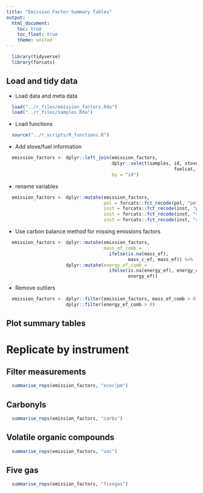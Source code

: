 ```yaml
---
title: "Emission Factor Summary Tables"
output:
  html_document:
    toc: true
    toc_float: true
    theme: united
---
```


```r
  library(tidyverse)
  library(forcats)
```

## Load and tidy data

* Load data and meta data

```r
  load("../r_files/emission_factors.Rda")
  load("../r_files/samples.Rda")
```

* Load functions

```r
  source("../r_scripts/R_functions.R")
```

* Add stove/fuel information

```r
  emission_factors <- dplyr::left_join(emission_factors, 
                                       dplyr::select(samples, id, stove, fuel,
                                                              fuelcat, stovecat),
                                       by = "id")
```

* rename variables

```r
  emission_factors <- dplyr::mutate(emission_factors,
                                    pol = forcats::fct_recode(pol, "pm" = "grav"),
                                    inst = forcats::fct_recode(inst, "pm" = "grav"),
                                    inst = forcats::fct_recode(inst, "vocs" = "voc"),
                                    inst = forcats::fct_recode(inst, "carbonyls" = "carbs"))
```

* Use carbon balance method for missing emissions factors

```r
  emission_factors <- dplyr::mutate(emission_factors, 
                                    mass_ef_comb = 
                                      ifelse(is.na(mass_ef),
                                             mass_c_ef, mass_ef)) %>%
                      dplyr::mutate(energy_ef_comb =
                                      ifelse(is.na(energy_ef), energy_c_ef,
                                             energy_ef))
```

* Remove outliers

```r
  emission_factors <- dplyr::filter(emission_factors, mass_ef_comb > 0) %>%
                      dplyr::filter(energy_ef_comb > 0) 
```

## Plot summary tables

# Replicate by instrument

## Filter measurements

```r
  summarise_reps(emission_factors, "ecoc|pm")
```
## Carbonyls

```r
  summarise_reps(emission_factors, "carbs")
```

## Volatile organic compounds

```r
  summarise_reps(emission_factors, "voc")
```

## Five gas

```r
  summarise_reps(emission_factors, "fivegas")
```

